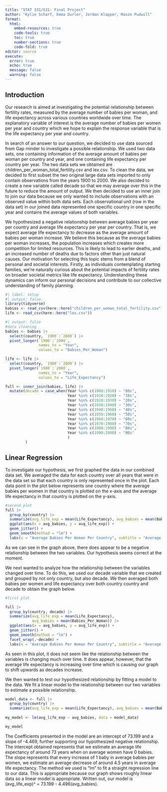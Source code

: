 ```yaml
---
title: "STAT 331/531: Final Project"
author: "Kylie Scharf, Emma Durler, Jordan Klapper, Mason Pudwill"
format: 
  html:
    embed-resources: true
    code-tools: true
    toc: true
    number-sections: true
    code-fold: true
editor: source
execute: 
  error: true
  echo: true
  message: false
  warning: false
---
```


## Introduction

Our research is aimed at investigating the potential relationship between fertility rates, measured by the average number of babies per woman, and life expectancy across various countries worldwide over time. The explanatory variable of interest is the average number of babies per women per year and country which we hope to explain the response variable that is the life expectancy per year and country. 

In search of an answer to our question, we decided to use data sourced from Gap minder to investigate a possible relationship. We used two data sets, one containing information of the average amount of babies per woman per country and year, and one containing life expectancy per country per year. The two data sets we obtained are children_per_woman_total_fertility.csv and lex.csv. To clean the data, we decided to first subset the two original large data sets imported to only contain observations from the years 1900 to 2000. We also decided to create a new variable called decade so that we may average over this in the future to reduce the amount of output. We then decided to use an inner join to join our data because we only wanted to include observations with an observed value within both data sets. Each observational unit (row in the data set) in our joined data represented one specific country in one specific year and contains the average values of both variables. 

We hypothesized a negative relationship between average babies per year per country and average life expectancy per year per country. That is, we expect average life expectancy to decrease as the average amount of babies per woman increase. We believe this because as the average babies per woman increases, the population increases which creates more competition for limited resources. This is likely to lead to earlier deaths, and an increased number of deaths due to factors other than just natural causes. Our motivation for selecting this topic stems from a blend of personal and societal interests. Firstly, as individuals contemplating starting families, we're naturally curious about the potential impacts of fertility rates on broader societal metrics like life expectancy. Understanding these dynamics can inform our personal decisions and contribute to our collective understanding of family planning.



```r
#| label: setup
#| output: false
library(tidyverse)
babies <- read_csv(here::here("children_per_woman_total_fertility.csv"))
life <- read_csv(here::here("lex.csv"))

```



```r
#| output: false
#data cleaning
babies <- babies |>
  select(country, `1900`:`2000`) |>
  pivot_longer(`1900`:`2000`,
               names_to = "Year",
               values_to = "Babies_Per_Woman")

life <- life |>
  select(country, `1900`:`2000`) |>
  pivot_longer(`1900`:`2000`,
               names_to = "Year",
               values_to = "Life_Expectancy")

full <- inner_join(babies, life) |>
  mutate(decade = case_when(Year %in% c(1900:1910) ~ "00s",
                            Year %in% c(1910:1920) ~ "10s",
                            Year %in% c(1920:1930) ~ "20s",
                            Year %in% c(1930:1940) ~ "30s",
                            Year %in% c(1940:1950) ~ "40s",
                            Year %in% c(1950:1960) ~ "50s",
                            Year %in% c(1960:1970) ~ "60s",
                            Year %in% c(1970:1980) ~ "70s",
                            Year %in% c(1980:1990) ~ "80s",
                            Year %in% c(1990:2000) ~ "90s"
                            )
         )

```

## Linear Regression

To investigate our hypothesis, we first graphed the data in our combined data set. We averaged the data for each country over all years that were in the data set so that each country is only represented once in the plot. Each data point in the plot below represents one country where the average babies per women in that country is plotted on the x-axis and the average life expectancy in that country is plotted on the y-axis. 


```r
#second plot
full |>
  group_by(country) |>
  summarize(avg_life_exp = mean(Life_Expectancy), avg_babies = mean(Babies_Per_Woman)) |>
  ggplot(aes(x = avg_babies, y = avg_life_exp)) +
  geom_jitter() +
  geom_smooth(method = "lm") + 
  labs(x = "Average Babies Per Woman Per Country", subtitle = "Average Life Expectancy Per Country", y = "", title = "Average Babies Per Women Vs. Average Life Expectancy")

```

As we can see in the graph above, there does appear to be a negative relationship between the two variables. Our hypothesis seems correct at the moment. 

We next wanted to analyze how the relationship between the variables changed over time. To do this, we used our decade variable that we created and grouped by not only country, but also decade. We then averaged both babies per women and life expectancy over both country country and decade to obtain the graph below. 
  
```r
#first plot

full |>
  group_by(country, decade) |>
  summarize(avg_life_exp = mean(Life_Expectancy), 
            avg_babies = mean(Babies_Per_Woman)) |>
  ggplot(aes(x = avg_babies, y = avg_life_exp)) +
  geom_jitter() +
  geom_smooth(method = "lm") + 
  facet_wrap(.~decade) +
  labs(x = "Average Babies Per Woman Per Country", subtitle = "Average Life Expectancy Per Country", y = "", title = "Average Babies Per Women Vs. Average Life Expectancy Across Decades")
```

As seen in this plot, it does not seem like the relationship between the variables is changing much over time. It does appear, however, that the average life expectancy is increasing over time which is causing our graph to shift upwards as decades increase. 


We then wanted to test our hypothesized relationship by fitting a model to the data. We fit a linear model to the relationship between our two variables to estimate a possible relationship. 

```r

model_data <- full |>
  group_by(country) |>
  summarize(avg_life_exp = mean(Life_Expectancy), avg_babies = mean(Babies_Per_Woman))
  
my_model <- lm(avg_life_exp ~ avg_babies, data = model_data)

my_model
```

The Coefficients presented in the model are an intercept of 73.199 and a slope of -4.469, further supporting our hypothesized negative relationship. The intercept obtained represents that we estimate an average life expectancy of around 73 years when on average women have 0 babies. The slope represents that every increase of 1 baby in average babies per women, we estimate an average decrease of around 4.5 years in average life expectancy. The method we used is "lm" to fit a straight regression line to our data. This is appropriate because our graph shows roughly linear data so a linear model is appropriate. Written out, our model is (avg_life_exp)^ = 73.199 - 4.496(avg_babies).

